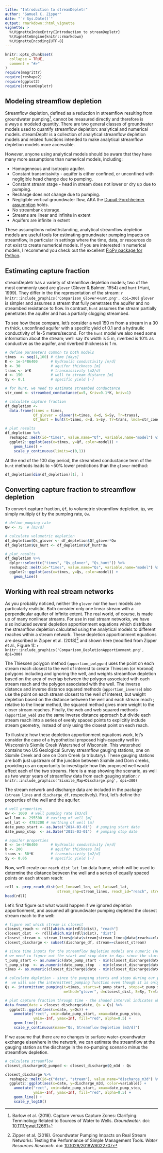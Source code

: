 ```yaml
---
title: "Introduction to streamDepletr"
author: "Samuel C. Zipper"
date: "`r Sys.Date()`"
output: rmarkdown::html_vignette
vignette: >
  %\VignetteIndexEntry{Introduction to streamDepletr}
  %\VignetteEngine{knitr::rmarkdown}
  %\VignetteEncoding{UTF-8}
---
```


```r
knitr::opts_chunk$set(
  collapse = TRUE,
  comment = "#>"
)
require(magrittr)
require(reshape2)
require(ggplot2)
require(streamDepletr)
```

## Modeling streamflow depletion

Streamflow depletion, defined as a reduction in streamflow resulting from groundwater pumping^[Barlow et al. (2018). Capture versus Capture Zones: Clarifying Terminology Related to Sources of Water to Wells. *Groundwater*. doi: [10.1111/gwat.12661](http://dx.doi.org/10.1111/gwat.12661)], cannot be measured directly and therefore is always a modeled quantity. There are two general classes of groundwater models used to quantify streamflow depletion: analytical and numerical models. streamDepltr is a collection of analytical streamflow depletion models and related functions intended to make analytical streamflow depletion models more accessible. 

However, anyone using analytical models should be aware that they have many more assumptions than numerical models, including:

- Homogeneous and isotropic aquifer.
- Constant transmissivity - aquifer is either confined, or unconfined with negligible head change due to pumping.
- Constant stream stage - head in stream does not lower or dry up due to pumping.
- Recharge does not change due to pumping.
- Negligible vertical groundwater flow, AKA the [Dupuit-Forchheimer assumption](https://en.wikipedia.org/wiki/Dupuit%E2%80%93Forchheimer_assumption) holds.
- No streambank storage.
- Streams are linear and infinite in extent
- Aquifers are infinite in extent

These assumptions notwithstanding, analytical streamflow depletion models are useful tools for estimating groundwater pumping impacts on streamflow, in particular in settings where the time, data, or resources do not exist to create numerical models. If you are interested in numerical models, I recommend you check out the excellent [FloPy package for Python](https://github.com/modflowpy/flopy).

## Estimating capture fraction
streamDepletr has a variety of streamflow depletion models; two of the most commonly used are `glover` (Glover & Balmer, 1954) and `hunt` (Hunt, 1999). They differ in the the representation of the stream:
`r knitr::include_graphics('Comparison_Glover+Hunt.png', dpi=300)`
`glover` is simpler and assumes a stream that fully penetrates the aquifer and no streambed resistance to flow. In contrast, `hunt` assumes the stream partially penetrates the aquifer and has a partially clogging streambed.

To see how these compare, let's consider a well 150 m from a stream in a 30 m thick, unconfined aquifer with a specific yield of 0.1 and a hydraulic conductivity of 1e-5 meters/second. For the `hunt` model we also need some information about the stream; we'll say it's width is 5 m, riverbed is 10% as conductive as the aquifer, and riverbed thickness is 1 m.

```r
# define parameters common to both models
times  <- seq(1,100) # time [days]
K <- 1e-5*86400      # hydraulic conductivity [m/d]
b <- 30              # aquifer thickness [m]
trans <- b*K         # transmissivity [m2/d]
d <- 150             # well to stream distance [m]
Sy <- 0.1            # specific yield [-]

# for hunt, we need to estimate streambed conductance
str_cond <- streambed_conductance(w=5, Kriv=0.1*K, briv=1)

# calculate capture fraction
df_depletion <-
  data.frame(times = times,
             Qf_glover = glover(t=times, d=d, S=Sy, Tr=trans),
             Qf_hunt = hunt(t=times, d=d, S=Sy, Tr=trans, lmda=str_cond))

# plot results
df_depletion %>% 
  reshape2::melt(id="times", value.name="Qf", variable.name="model") %>% 
  ggplot2::ggplot(aes(x=times, y=Qf, color=model)) +
    geom_line() +
    scale_y_continuous(limits=c(0,1))
```

At the end of the 100 day period, the streambed conductance term of the `hunt` methods leads to ~50% lower predictions than the `glover` method:
```r
df_depletion[dim(df_depletion)[1], ]
```

## Converting capture fraction to streamflow depletion
To convert capture fraction, `Qf`, to volumetric streamflow depletion, `Qs`, we simply multiply `Qf` by the pumping rate, `Qw`.
```r
# define pumping rate
Qw <- 75  # [m3/d]

# calculate volumetric depletion
df_depletion$Qs_glover <- df_depletion$Qf_glover*Qw
df_depletion$Qs_hunt <- df_depletion$Qf_hunt*Qw

# plot results
df_depletion %>% 
  dplyr::select(c("times", "Qs_glover", "Qs_hunt")) %>% 
  reshape2::melt(id="times", value.name="Qs", variable.name="model") %>% 
  ggplot2::ggplot(aes(x=times, y=Qs, color=model)) +
    geom_line()
```

## Working with real stream networks
As you probably noticed, neither the `glover` nor the `hunt` models are particularly realistic. Both consider only one linear stream with a perpendicular aquifer of infinite extent. The real world, of course, is made up of many nonlinear streams. For use in real stream networks, we have also included several depletion apportionment equations which distribute the streamflow depletion calculated using the analytical models to different reaches within a stream network. These depletion apportionment equations are described in Zipper et al. (2018)^[Zipper et al. (2018). Groundwater Pumping Impacts on Real Stream Networks: Testing the Performance of Simple Management Tools. *Water Resources Research*. doi: [10.1029/2018WR022707](http://dx.doi.org/10.1029/2018WR022707)] and shown here (modified from Zipper et al., Figure 1):
`r knitr::include_graphics('Comparison_DepletionApportionment.png', dpi=300)`

The Thiessen polygon method (`apportion_polygon`) uses the point on each stream reach closest to the well of interest to create Thiessen (or Voronoi) polygons including and ignoring the well, and weights streamflow depletion based on the area of overlap between the polygon associated with each stream reach and the polygon associated with the well. 
The inverse distance and inverse distance squared methods (`apportion_inverse`) also use the point on each stream closest to the well of interest, but weight depletion based on the distance between the well and each stream reach ; relative to the linear method, the squared method gives more weight to the closer stream reaches. 
Finally, the web and web squared methods (`apportion_web`) use the same inverse distance approach but divide each stream reach into a series of evenly spaced points to explicitly include stream geometry, instead of only using the closest point on each reach.

To illustrate how these depletion apportionment equations work, let's consider the case of a hypothetical proposed high-capacity well in Wisconsin's Sixmile Creek Watershed of Wisconsin. This watershed contains two US Geological Survey streamflow gauging stations, one on Sixmile Creek and one on Dorn Creek (a tributary). These gauging stations are both just upstream of the junction between Sixmile and Dorn creeks, providing us an opportunity to investigate how this proposed well would affect each of the two streams. Here is a map showing the scenario, as well as two water years of streamflow data from each gauging station:
`r knitr::include_graphics('Sixmile_Map+Discharge.png', dpi=300)`

The stream network and discharge data are included in the package (`stream_lines` and `discharge_df`, respectively). First, let's define the properties of the well and the aquifer:
```r
# well properties
Qw <- 1000  # well pumping rate [m3/d]
wel_lon <- 295500  # easting of well [m]
wel_lat <- 4783200 # northing of well [m]
date_pump_start <- as.Date("2014-03-01")  # pumping start date
date_pump_stop  <- as.Date("2015-03-01")  # pumping stop date

# aquifer properties
K <- 1e-5*86400      # hydraulic conductivity [m/d]
b <- 200             # aquifer thickness [m]
trans <- 50*K        # transmissivity [m2/d]
Sy <- 0.05           # specific yield [-]
```

Now, we'll create our `reach_dist_lat_lon` data frame, which will be used to determine the distance between the well and a series of equally spaced points on each stream reach:
```r
rdll <- prep_reach_dist(wel_lon=wel_lon, wel_lat=wel_lat, 
                        stream_shp=stream_lines, reach_id="reach", stream_pt_spacing=1)
head(rdll)
```

Let's first figure out what would happen if we ignored depletion apportionment, and assumed all groundwater pumping depleted the closest stream reach to the well:
```r
# figure out which stream is closest
closest_reach <- rdll[which.min(rdll$dist), "reach"]
closest_dist  <- rdll[which.min(rdll$dist), "dist"]
closest_stream <- stream_lines@data$stream[stream_lines@data$reach==closest_reach]
closest_discharge <- subset(discharge_df, stream==closest_stream)

# since time inputs for the streamflow depletion models are numeric (not dates), 
# we need to figure out the start and stop date in days since the start of our period of interest
t_pump_start <- as.numeric(date_pump_start - min(closest_discharge$date))
t_pump_stop  <- as.numeric(date_pump_stop  - min(closest_discharge$date))
times <- as.numeric(closest_discharge$date - min(closest_discharge$date))

# calculate depletion - since the pumping starts and stops during our period of interest, 
#  we will use the intermittent_pumping function even though it is only one pumping cycle
Qs <- intermittent_pumping(t=times, starts=t_pump_start, stops=t_pump_stop, rates=Qw,
                           method="glover", d=closest_dist, S=Sy, Tr=trans)

# plot capture fraction through time - the shaded interval indicates when pumping is occurring
data.frame(date = closest_discharge$date, Qs = Qs) %>% 
  ggplot2::ggplot(aes(x=date, y=Qs)) +
    annotate("rect", xmin=date_pump_start, xmax=date_pump_stop, 
             ymin=-Inf, ymax=Inf, fill="red", alpha=0.5) +
    geom_line() +
    scale_y_continuous(name="Qs, Streamflow Depletion [m3/d]")
```

If we assume that there are no changes to surface water-groundwater exchange elsewhere in the network, we can estimate the streamflow at the gauging station as the discharge in the no-pumping scenario minus the streamflow depletion.
```r
# calculate streamflow 
closest_discharge$Q_pumped <- closest_discharge$Q_m3d - Qs 

closest_discharge %>% 
  reshape2::melt(id=c("date", "stream"), value.name="discharge_m3d") %>% 
  ggplot2::ggplot(aes(x=date, y=discharge_m3d, color=variable)) +
    annotate("rect", xmin=date_pump_start, xmax=date_pump_stop, 
             ymin=-Inf, ymax=Inf, fill="red", alpha=0.5) +
    geom_line() +
    scale_y_log10()
```